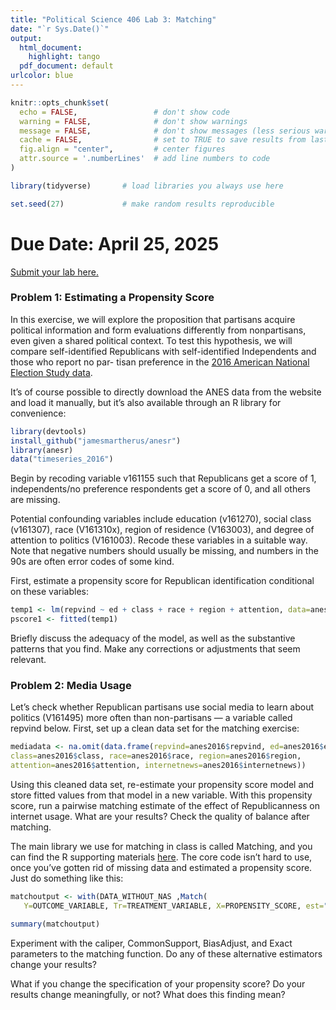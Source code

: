 ```yaml
---
title: "Political Science 406 Lab 3: Matching"
date: "`r Sys.Date()`"
output:
  html_document:
    highlight: tango
  pdf_document: default
urlcolor: blue
---
```


```r
knitr::opts_chunk$set(
  echo = FALSE,                 # don't show code
  warning = FALSE,              # don't show warnings
  message = FALSE,              # don't show messages (less serious warnings)
  cache = FALSE,                # set to TRUE to save results from last compilation
  fig.align = "center",         # center figures
  attr.source = '.numberLines'  # add line numbers to code
)

library(tidyverse)       # load libraries you always use here

set.seed(27)             # make random results reproducible
```

# Due Date: April 25, 2025

[Submit your lab here.](https://canvas.northwestern.edu/courses/230286/assignments/1562275)

### Problem 1: Estimating a Propensity Score

In this exercise, we will explore the proposition that partisans acquire political information and form
evaluations differently from nonpartisans, even given a shared political context. To test this hypothesis,
we will compare self-identified Republicans with self-identified Independents and those who report no par-
tisan preference in the [2016 American National Election Study data](https://electionstudies.org/
data-center/2016-time-series-study/).

It's of course possible to directly download the ANES data from the website and load it manually, but it's also available through an R library for convenience:

```r
library(devtools)
install_github("jamesmartherus/anesr")
library(anesr)
data("timeseries_2016")
```

Begin by recoding variable v161155 such that Republicans get a score of 1, independents/no preference
respondents get a score of 0, and all others are missing. 

Potential confounding variables include education (v161270), social class (v161307), race (V161310x),
region of residence (V163003), and degree of attention to politics (V161003). Recode these variables in a
suitable way. Note that negative numbers should usually be missing, and numbers in the 90s are often error codes of some kind.

First, estimate a propensity score for Republican identification conditional on these variables:

```r
temp1 <- lm(repvind ~ ed + class + race + region + attention, data=anes2016)
pscore1 <- fitted(temp1)
```

Briefly discuss the adequacy of the model, as well as the substantive patterns that you find. Make any
corrections or adjustments that seem relevant.

### Problem 2: Media Usage

Let’s check whether Republican partisans use social media to learn about politics (V161495) more often
than non-partisans — a variable called repvind below. First, set up a clean data set for the matching exercise:

```r
mediadata <- na.omit(data.frame(repvind=anes2016$repvind, ed=anes2016$ed,
class=anes2016$class, race=anes2016$race, region=anes2016$region,
attention=anes2016$attention, internetnews=anes2016$internetnews))
```

Using this cleaned data set, re-estimate your propensity score model and store fitted values from that
model in a new variable. With this propensity score, run a pairwise matching estimate of the effect of
Republicanness on internet usage. What are your results? Check the quality of balance after matching.

The main library we use for matching in class is called Matching, and you can find the R supporting materials [here](https://cran.r-project.org/web/packages/Matching/index.html). The core code isn't hard to use, once you've gotten rid of missing data and estimated a propensity score. Just do something like this:

```r
matchoutput <- with(DATA_WITHOUT_NAS ,Match(
   Y=OUTCOME_VARIABLE, Tr=TREATMENT_VARIABLE, X=PROPENSITY_SCORE, est="ATT"))

summary(matchoutput)
```

Experiment with the caliper, CommonSupport, BiasAdjust, and Exact parameters to the matching function.
Do any of these alternative estimators change your results?

What if you change the specification of your propensity score? Do your results change meaningfully, or
not? What does this finding mean?




